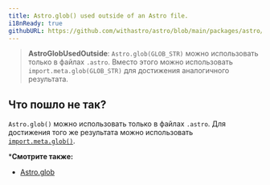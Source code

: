 ```yaml
---
title: Astro.glob() used outside of an Astro file.
i18nReady: true
githubURL: https://github.com/withastro/astro/blob/main/packages/astro/src/core/errors/errors-data.ts
---
```


> **AstroGlobUsedOutside**: `Astro.glob(GLOB_STR)` можно использовать только в файлах `.astro`. Вместо этого можно использовать `import.meta.glob(GLOB_STR)` для достижения аналогичного результата.

## Что пошло не так?

`Astro.glob()` можно использовать только в файлах `.astro`. Для достижения того же результата можно использовать [`import.meta.glob()`](https://vitejs.dev/guide/features.html#glob-import).

***Смотрите также:**

-  [Astro.glob](/ru/reference/api-reference/#astroglob)